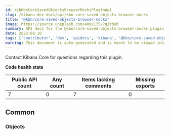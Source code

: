 ```yaml
---
id: kibKbnCoreSavedObjectsBrowserMocksPluginApi
slug: /kibana-dev-docs/api/kbn-core-saved-objects-browser-mocks
title: "@kbn/core-saved-objects-browser-mocks"
image: https://source.unsplash.com/400x175/?github
summary: API docs for the @kbn/core-saved-objects-browser-mocks plugin
date: 2022-08-10
tags: ['contributor', 'dev', 'apidocs', 'kibana', '@kbn/core-saved-objects-browser-mocks']
warning: This document is auto-generated and is meant to be viewed inside our experimental, new docs system. Reach out in #docs-engineering for more info.
---
```




Contact Kibana Core for questions regarding this plugin.

**Code health stats**

| Public API count  | Any count | Items lacking comments | Missing exports |
|-------------------|-----------|------------------------|-----------------|
| 7 | 0 | 7 | 0 |

## Common

### Objects
<DocDefinitionList data={kbnCoreSavedObjectsBrowserMocksObj.common.objects}/>

